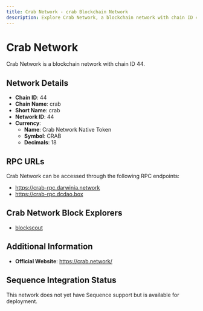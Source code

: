 ```yaml
--- 
title: Crab Network - crab Blockchain Network
description: Explore Crab Network, a blockchain network with chain ID 44. Learn about its native currency, Crab Network Native Token, and how to interact with the network.
---
```


# Crab Network

Crab Network is a blockchain network with chain ID 44.

## Network Details

- **Chain ID**: 44
- **Chain Name**: crab
- **Short Name**: crab
- **Network ID**: 44
- **Currency**: 
  - **Name**: Crab Network Native Token
  - **Symbol**: CRAB
  - **Decimals**: 18

## RPC URLs

Crab Network can be accessed through the following RPC endpoints:

- https://crab-rpc.darwinia.network
- https://crab-rpc.dcdao.box

## Crab Network Block Explorers

- [blockscout](https://crab-scan.darwinia.network)

## Additional Information

- **Official Website**: https://crab.network/

## Sequence Integration Status

This network does not yet have Sequence support but is available for deployment.

